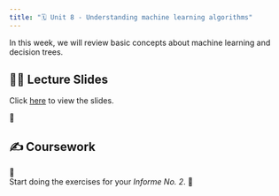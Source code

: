 ```yaml
---
title: "🗓️ Unit 8 - Understanding machine learning algorithms"
---
```


In this week, we will review basic concepts about machine learning and decision trees.



## 👨‍🏫 Lecture Slides 

Click [here](https://drive.google.com/file/d/1NVC0AmnOxKKiNNC_llq2ieo-Ao2M3tUb/view?usp=sharing) to view the slides.

🎥 

## ✍️ Coursework

🚧   
Start doing the exercises for your *Informe No. 2*.
🚧


